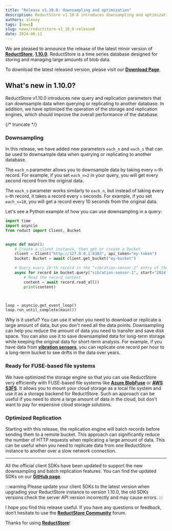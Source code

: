 ```yaml
---
title: "Release v1.10.0: downsampling and optimization"
description: ReductStore v1.10.0 introduces downsampling and optimization features that can help you improve query and replication performance.
authors: alexey
tags: [news]
slug: news/reductstore-v1_10_0-released
date: 2024-06-11
---
```


We are pleased to announce the release of the latest minor version of [**ReductStore**](https://www.reduct.store/), [**1.10.0**](https://github.com/reductstore/reductstore/releases/tag/v1.10.0). ReductStore is a time series database designed for storing and managing large amounts of blob data.

To download the latest released version, please visit our [**Download Page**](https://www.reduct.store/download).

## What's new in 1.10.0?

ReductStore v1.10.0 introduces new query and replication parameters that can downsample data when querying or replicating to another database. In addition, we have optimized the operation of the storage and replication engines, which should improve the overall performance of the database.

{/* truncate */}

### Downsampling

In this release, we have added new parameters `each_n` and `each_s` that can be used to downsample data when querying or replicating to another database.

The `each_n` parameter allows you to downsample data by taking every `n`-th record. For example, if you set `each_n=2` in your query, you will get every second record from the original data.

The `each_s` parameter works similarly to `each_n`, but instead of taking every `n`-th record, it takes a record every `s` seconds. For example, if you set `each_s=10`, you will get a record every 10 seconds from the original data.

Let's see a Python example of how you can use downsampling in a query:

```python
import time
import asyncio
from reduct import Client, Bucket


async def main():
    # Create a client instance, then get or create a bucket
    client = Client("http://127.0.0.1:8383", api_token="my-token")
    bucket: Bucket = await client.get_bucket("my-bucket")

    # Query every 10-th record in the "vibration-sensor-1" entry of the bucket
    async for record in bucket.query("vibration-sensor-1", start="2024-06-11T00:00:00Z", stop="2024-06-11T01:00:00Z", each_n=10):
        # Read the record content
        content = await record.read_all()
        print(content)



loop = asyncio.get_event_loop()
loop.run_until_complete(main())
```

Why is it useful? You can use it when you need to download or replicate a large amount of data, but you don't need all the data points. Downsampling can help you reduce the amount of data you need to transfer and save disk space.
You can also use it to save downsampled data for long-term storage while keeping the original data for short-term analysis. For example, if you have data from **[vibration sensors](/use-cases/vibration-sensors)**, you can replicate one record per hour to a long-term bucket to see drifts in the data over years.

### Ready for FUSE-based file systems

We have optimized the storage engine so that you can use ReductStore very efficiently with FUSE-based file systems like [**Azure BlobFuse**](https://learn.microsoft.com/de-de/azure/storage/blobs/blobfuse2-what-is) or [**AWS S3FS**](https://github.com/s3fs-fuse/s3fs-fuse). It allows you to mount your cloud storage as a local file system and use it as a storage backend for ReductStore. Such an approach can be useful if you need to store a large amount of data in the cloud, but don't want to pay for expensive cloud storage solutions.

### Optimized Replication

Starting with this release, the replication engine will batch records before sending them to a remote bucket. This approach can significantly reduce the number of HTTP requests when replicating a large amount of data. This can be useful when you need to replicate data from one ReductStore instance to another over a slow network connection.

---

All the official client SDKs have been updated to support the new downsampling and batch replication features. You can find the updated SDKs on our [**GitHub page**](https://github.com/reductstore).

:::warning
Please update your client SDKs to the latest version when upgrading your ReductStore instance to version 1.10.0, the old SDKs versions check the server API version incorrectly and may cause errors.
:::

I hope you find this release useful. If you have any questions or feedback, don’t hesitate to use the [**ReductStore Community**](https://community.reduct.store/signup) forum.

Thanks for using [**ReductStore**](https://www.reduct.store/)!
